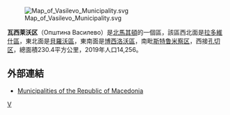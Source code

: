 [[File:Map_of_Vasilevo_Municipality.svg|right]]

'''瓦西莱沃区'''（Општина Василево）是[[北馬其頓|北馬其頓]]的一個區，該區西北面是[[拉多維什區|拉多維什區]]，東北面是[[貝羅沃區|貝羅沃區]]，東南面是[[博西洛沃區|博西洛沃區]]，南毗[[斯特鲁米察区|斯特鲁米察区]]，西接[[孔切区|孔切区]]，總面積230.4平方公里，2019年人口14,256。 

==外部連結==
* [https://web.archive.org/web/20100726162159/http://makedonija.name/municipalities.php Municipalities of the Republic of Macedonia]

{{北馬其頓行政區劃}}

[[Category:北马其顿行政区划|V]]


{{Macedonia-stub}}